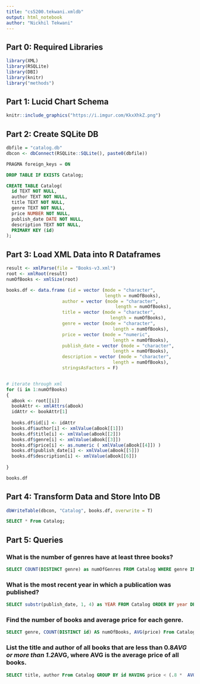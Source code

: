```yaml
---
title: "cs5200.tekwani.xmldb"
output: html_notebook
author: "Nickhil Tekwani"
---
```


## Part 0: Required Libraries
```r
library(XML)
library(RSQLite)
library(DBI)
library(knitr)
library("methods")
```

## Part 1: Lucid Chart Schema
```r
knitr::include_graphics("https://i.imgur.com/KkxXhkZ.png")
```

## Part 2: Create SQLite DB
```r
dbfile = "catalog.db"
dbcon <- dbConnect(RSQLite::SQLite(), paste0(dbfile))
```
```sql
PRAGMA foreign_keys = ON
```
```sql
DROP TABLE IF EXISTS Catalog;
```
```sql
CREATE TABLE Catalog( 
  id TEXT NOT NULL,
  author TEXT NOT NULL,
  title TEXT NOT NULL,
  genre TEXT NOT NULL,
  price NUMBER NOT NULL,
  publish_date DATE NOT NULL,
  description TEXT NOT NULL,
  PRIMARY KEY (id)
);
```

## Part 3: Load XML Data into R Dataframes
```r

result <- xmlParse(file = "Books-v3.xml")
root <- xmlRoot(result)
numOfBooks <- xmlSize(root)

books.df <- data.frame (id = vector (mode = "character", 
                                     length = numOfBooks),
                     author = vector (mode = "character", 
                                         length = numOfBooks),
                     title = vector (mode = "character", 
                                       length = numOfBooks),
                     genre = vector (mode = "character", 
                                        length = numOfBooks),
                     price = vector (mode = "numeric", 
                                        length = numOfBooks),
                     publish_date = vector (mode = "character", 
                                        length = numOfBooks),
                     description = vector (mode = "character", 
                                        length = numOfBooks),
                     stringsAsFactors = F)


# iterate through xml
for (i in 1:numOfBooks)
{
  aBook <- root[[i]]
  bookAttr <- xmlAttrs(aBook)
  idAttr <- bookAttr[1]
  
  books.df$id[i] <- idAttr
  books.df$author[i] <- xmlValue(aBook[[1]])
  books.df$title[i] <- xmlValue(aBook[[2]])
  books.df$genre[i] <- xmlValue(aBook[[3]])
  books.df$price[i] <- as.numeric ( xmlValue(aBook[[4]]) )
  books.df$publish_date[i] <- xmlValue(aBook[[5]])
  books.df$description[i] <- xmlValue(aBook[[6]])
  
}

books.df

```

## Part 4: Transform Data and Store Into DB
```r
dbWriteTable(dbcon, "Catalog", books.df, overwrite = T)
```
```sql
SELECT * From Catalog;
```

## Part 5: Queries
### What is the number of genres have at least three books?
```sql
SELECT COUNT(DISTINCT genre) as numOfGenres FROM Catalog WHERE genre IN (Select genre FROM Catalog GROUP BY genre HAVING COUNT(genre) > 3)
```
### What is the most recent year in which a publication was published?
```sql
SELECT substr(publish_date, 1, 4) as YEAR FROM Catalog ORDER BY year DESC LIMIT 2
```
### Find the number of books and average price for each genre.
```sql
SELECT genre, COUNT(DISTINCT id) AS numOfBooks, AVG(price) From Catalog GROUP BY genre
```
### List the title and author of all books that are less than 0.8*AVG or more than 1.2*AVG, where AVG is the average price of all books.
```sql
SELECT title, author From Catalog GROUP BY id HAVING price < (.8 *  AVG(price)) OR price > (1.2 *  AVG(price))
```
